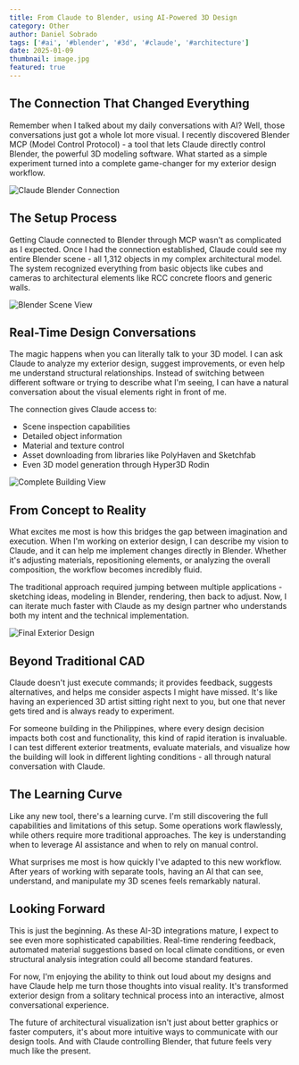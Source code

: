 ```yaml
---
title: From Claude to Blender, using AI-Powered 3D Design
category: Other
author: Daniel Sobrado
tags: ['#ai', '#blender', '#3d', '#claude', '#architecture']
date: 2025-01-09
thumbnail: image.jpg
featured: true
---
```


## The Connection That Changed Everything

Remember when I talked about my daily conversations with AI? Well, those conversations just got a whole lot more visual. I recently discovered Blender MCP (Model Control Protocol) - a tool that lets Claude directly control Blender, the powerful 3D modeling software. What started as a simple experiment turned into a complete game-changer for my exterior design workflow.

![Claude Blender Connection](https://github.com/danielsobrado/buildinginthephilippines/blob/main/images/claude1.png?raw=true)

## The Setup Process

Getting Claude connected to Blender through MCP wasn't as complicated as I expected. Once I had the connection established, Claude could see my entire Blender scene - all 1,312 objects in my complex architectural model. The system recognized everything from basic objects like cubes and cameras to architectural elements like RCC concrete floors and generic walls.

![Blender Scene View](https://github.com/danielsobrado/buildinginthephilippines/blob/main/images/blender1.png?raw=true)

## Real-Time Design Conversations

The magic happens when you can literally talk to your 3D model. I can ask Claude to analyze my exterior design, suggest improvements, or even help me understand structural relationships. Instead of switching between different software or trying to describe what I'm seeing, I can have a natural conversation about the visual elements right in front of me.

The connection gives Claude access to:
- Scene inspection capabilities
- Detailed object information  
- Material and texture control
- Asset downloading from libraries like PolyHaven and Sketchfab
- Even 3D model generation through Hyper3D Rodin

![Complete Building View](https://github.com/danielsobrado/buildinginthephilippines/blob/main/images/blender2.png?raw=true)

## From Concept to Reality

What excites me most is how this bridges the gap between imagination and execution. When I'm working on exterior design, I can describe my vision to Claude, and it can help me implement changes directly in Blender. Whether it's adjusting materials, repositioning elements, or analyzing the overall composition, the workflow becomes incredibly fluid.

The traditional approach required jumping between multiple applications - sketching ideas, modeling in Blender, rendering, then back to adjust. Now, I can iterate much faster with Claude as my design partner who understands both my intent and the technical implementation.

![Final Exterior Design](https://github.com/danielsobrado/buildinginthephilippines/blob/main/images/sora1.png?raw=true)

## Beyond Traditional CAD

Claude doesn't just execute commands; it provides feedback, suggests alternatives, and helps me consider aspects I might have missed. It's like having an experienced 3D artist sitting right next to you, but one that never gets tired and is always ready to experiment.

For someone building in the Philippines, where every design decision impacts both cost and functionality, this kind of rapid iteration is invaluable. I can test different exterior treatments, evaluate materials, and visualize how the building will look in different lighting conditions - all through natural conversation with Claude.

## The Learning Curve

Like any new tool, there's a learning curve. I'm still discovering the full capabilities and limitations of this setup. Some operations work flawlessly, while others require more traditional approaches. The key is understanding when to leverage AI assistance and when to rely on manual control.

What surprises me most is how quickly I've adapted to this new workflow. After years of working with separate tools, having an AI that can see, understand, and manipulate my 3D scenes feels remarkably natural.

## Looking Forward

This is just the beginning. As these AI-3D integrations mature, I expect to see even more sophisticated capabilities. Real-time rendering feedback, automated material suggestions based on local climate conditions, or even structural analysis integration could all become standard features.

For now, I'm enjoying the ability to think out loud about my designs and have Claude help me turn those thoughts into visual reality. It's transformed exterior design from a solitary technical process into an interactive, almost conversational experience.

The future of architectural visualization isn't just about better graphics or faster computers, it's about more intuitive ways to communicate with our design tools. And with Claude controlling Blender, that future feels very much like the present.

